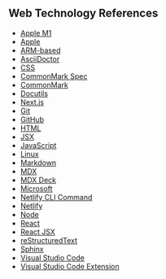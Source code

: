 <article className="prose prose-xl   max-w-none  text-gray-600">

## Web Technology References

- [Apple M1](https://en.wikipedia.org/wiki/Apple_M1)
- [Apple](https://www.apple.com)
- [ARM-based](https://en.wikipedia.org/wiki/ARM_architecture)
- [AsciiDoctor](https://asciidoctor.org/)
- [CSS](https://developer.mozilla.org/en-US/docs/Web/CSS)
- [CommonMark Spec](https://spec.commonmark.org)
- [CommonMark](https://commonmark.org)
- [Docutils](http://docutils.sourceforge.net)
- [Next.js](https://www.Next.jsjs.com)
- [Git](https://git-scm.com/)
- [GitHub](https://github.com/)
- [HTML](https://developer.mozilla.org/en-US/docs/Web/HTML)
- [JSX](https://reactjs.org/docs/introducing-jsx.html#Next.js-focus-wrapper)
- [JavaScript](https://developer.mozilla.org/en-US/docs/Web/JavaScript)
- [Linux](https://www.linux.org/)
- [Markdown](https://www.markdownguide.org/markdown/syntax)
- [MDX](https://mdxjs.com)
- [MDX Deck](https://github.com/jxnblk/mdx-deck)
- [Microsoft](https://www.microsoft.com/en-us/)
- [Netlify CLI Command](https://cli.netlify.com/)
- [Netlify](https://www.netlify.com)
- [Node](https://nodejs.org/en/)
- [React](https://reactjs.org)
- [React JSX](https://reactjs.org/docs/introducing-jsx.html#Next.js-focus-wrapper)
- [reStructuredText](https://en.wikipedia.org/wiki/ReStructuredText)
- [Sphinx](https://www.sphinx-doc.org/en/master/index.html)
- [Visual Studio Code](https://code.visualstudio.com/)
- [Visual Studio Code Extension](https://marketplace.visualstudio.com/)

</article>
